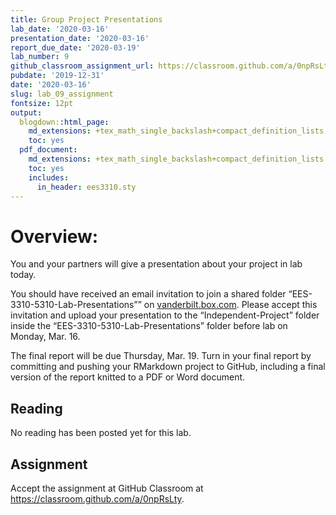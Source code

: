 ```yaml
---
title: Group Project Presentations
lab_date: '2020-03-16'
presentation_date: '2020-03-16'
report_due_date: '2020-03-19'
lab_number: 9
github_classroom_assignment_url: https://classroom.github.com/a/0npRsLty
pubdate: '2019-12-31'
date: '2020-03-16'
slug: lab_09_assignment
fontsize: 12pt
output:
  blogdown::html_page:
    md_extensions: +tex_math_single_backslash+compact_definition_lists
    toc: yes
  pdf_document:
    md_extensions: +tex_math_single_backslash+compact_definition_lists
    toc: yes
    includes:
      in_header: ees3310.sty
---
```

# Overview:

You and your partners will give a presentation about your project in lab
today. 

You should have received an email invitation to join a shared folder 
"EES-3310-5310-Lab-Presentations"" on 
[vanderbilt.box.com](https://vanderbilt.box.com). 
Please accept this invitation and upload your presentation to the 
"Independent-Project" folder inside the "EES-3310-5310-Lab-Presentations"
folder before lab on Monday, Mar. 16.

The final report will be due Thursday, Mar. 19. Turn in your final report
by committing and pushing your RMarkdown project to GitHub, including a final 
version of the report knitted to a PDF or Word document.

## Reading

No reading has been posted yet for this lab.

## Assignment

Accept the assignment at GitHub Classroom at <https://classroom.github.com/a/0npRsLty>.
